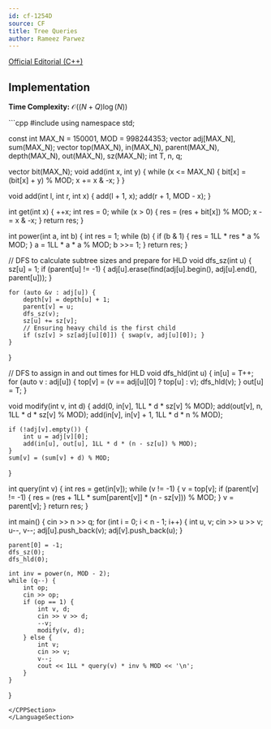 ```yaml
---
id: cf-1254D
source: CF
title: Tree Queries
author: Rameez Parwez
---
```


[Official Editorial (C++)](https://codeforces.com/blog/entry/71594)

## Implementation

**Time Complexity:** $\mathcal{O} ((N + Q) \log(N))$

<LanguageSection>
<CPPSection>
```cpp
#include <bits/stdc++.h>
using namespace std;

const int MAX_N = 150001, MOD = 998244353;
vector<int> adj[MAX_N], sum(MAX_N);
vector<int> top(MAX_N), in(MAX_N), parent(MAX_N), depth(MAX_N), out(MAX_N),
    sz(MAX_N);
int T, n, q;

vector<int> bit(MAX_N);
void add(int x, int y) {
	while (x <= MAX_N) {
		bit[x] = (bit[x] + y) % MOD;
		x += x & -x;
	}
}

void add(int l, int r, int x) {
	add(l + 1, x);
	add(r + 1, MOD - x);
}

int get(int x) {
	++x;
	int res = 0;
	while (x > 0) {
		res = (res + bit[x]) % MOD;
		x -= x & -x;
	}
	return res;
}

int power(int a, int b) {
	int res = 1;
	while (b) {
		if (b & 1) { res = 1LL * res * a % MOD; }
		a = 1LL * a * a % MOD;
		b >>= 1;
	}
	return res;
}

// DFS to calculate subtree sizes and prepare for HLD
void dfs_sz(int u) {
	sz[u] = 1;
	if (parent[u] != -1) {
		adj[u].erase(find(adj[u].begin(), adj[u].end(), parent[u]));
	}

	for (auto &v : adj[u]) {
		depth[v] = depth[u] + 1;
		parent[v] = u;
		dfs_sz(v);
		sz[u] += sz[v];
		// Ensuring heavy child is the first child
		if (sz[v] > sz[adj[u][0]]) { swap(v, adj[u][0]); }
	}
}

// DFS to assign in and out times for HLD
void dfs_hld(int u) {
	in[u] = T++;
	for (auto v : adj[u]) {
		top[v] = (v == adj[u][0] ? top[u] : v);
		dfs_hld(v);
	}
	out[u] = T;
}

void modify(int v, int d) {
	add(0, in[v], 1LL * d * sz[v] % MOD);
	add(out[v], n, 1LL * d * sz[v] % MOD);
	add(in[v], in[v] + 1, 1LL * d * n % MOD);

	if (!adj[v].empty()) {
		int u = adj[v][0];
		add(in[u], out[u], 1LL * d * (n - sz[u]) % MOD);
	}
	sum[v] = (sum[v] + d) % MOD;
}

int query(int v) {
	int res = get(in[v]);
	while (v != -1) {
		v = top[v];
		if (parent[v] != -1) {
			res = (res + 1LL * sum[parent[v]] * (n - sz[v])) % MOD;
		}
		v = parent[v];
	}
	return res;
}

int main() {
	cin >> n >> q;
	for (int i = 0; i < n - 1; i++) {
		int u, v;
		cin >> u >> v;
		u--, v--;
		adj[u].push_back(v);
		adj[v].push_back(u);
	}

	parent[0] = -1;
	dfs_sz(0);
	dfs_hld(0);

	int inv = power(n, MOD - 2);
	while (q--) {
		int op;
		cin >> op;
		if (op == 1) {
			int v, d;
			cin >> v >> d;
			--v;
			modify(v, d);
		} else {
			int v;
			cin >> v;
			v--;
			cout << 1LL * query(v) * inv % MOD << '\n';
		}
	}
}
```
</CPPSection>
</LanguageSection>
